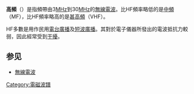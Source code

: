 {{Unreferenced|time=2020-05-16T16:01:51+00:00}}
{{NoteTA
|1=zh-cn:甚高频;zh-hk:甚高頻;zh-tw:特高頻;}}
'''高頻'''（{{lang-en|High frequency}}）是指頻帶由3[[MHz|MHz]]到30[[MHz|MHz]]的[[無線電波|無線電波]]。比HF頻率略低的是[[中頻|中頻]]（MF），比HF頻率略高的是[[甚高頻|甚高頻]]（VHF）。

HF多數是用作民用[[電台廣播|電台廣播]]及[[短波廣播|短波廣播]]。其對於電子儀器所發出的電波抵抗力較弱，因此經常受到[[无线电干扰|干擾]]。

==参见==
*[[無線電波|無線電波]]
{{physics-stub}}
{{EMSpectrum}}
{{無線電波}}
{{Authority control}}

[[Category:電磁波譜|Category:電磁波譜]]